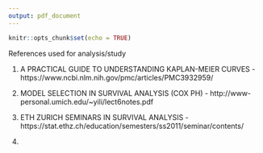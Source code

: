 ```yaml
---
output: pdf_document
---
```


```r
knitr::opts_chunk$set(echo = TRUE)
```

References used for analysis/study


1. A PRACTICAL GUIDE TO UNDERSTANDING KAPLAN-MEIER CURVES - https://www.ncbi.nlm.nih.gov/pmc/articles/PMC3932959/

2. MODEL SELECTION IN SURVIVAL ANALYSIS (COX PH) -  http://www-personal.umich.edu/~yili/lect6notes.pdf

3. ETH ZURICH SEMINARS IN SURVIVAL ANALYSIS - https://stat.ethz.ch/education/semesters/ss2011/seminar/contents/

4. 